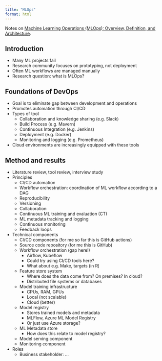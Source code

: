 ```yaml
---
title: "MLOps"
format: html
---
```


Notes on [Machine Learning Operations (MLOps): Overview, Definition, and Architecture](https://ieeexplore.ieee.org/stamp/stamp.jsp?tp=&arnumber=10081336).

## Introduction

* Many ML projects fail
* Research community focuses on prototyping, not deployment
* Often ML workflows are managed manually
* Research question: what is MLOps?

## Foundations of DevOps

* Goal is to eliminate gap between development and operations
* Promotes automation through CI/CD
* Types of tool
  * Collaboration and knowledge sharing (e.g. Slack)
  * Build Process (e.g. Mavern)
  * Continuous Integration (e.g. Jenkins)
  * Deployment (e.g. Docker)
  * Monitoring and logging (e.g. Prometheus)
* Cloud environments are increasingly equipped with these tools

## Method and results

* Literature review, tool review, interview study
* Principles
  * CI/CD automation
  * Workflow orchestration: coordination of ML workflow according to a DAG
  * Reproducibility
  * Versioning
  * Collaboration
  * Continuous ML training and evaluation (CT)
  * ML metadata tracking and logging
  * Continuous monitoring
  * Feedback loops
* Technical components
  * CI/CD components (for me so far this is GitHub actions)
  * Source code repository (for me this is GitHub)
  * Workflow orchestration (gap here!)
    * Airflow, Kubeflow
    * Could try using CI/CD tools here?
    * What about e.g. Make, targets (in R)
  * Feature store system
    * Where does the data come from? On premises? In cloud?
    * Distributed file systems or databases
  * Model training infrastructure
    * CPUs, RAM, GPUs
    * Local (not scalable)
    * Cloud (better)
  * Model registry
    * Stores trained models and metadata
    * MLFlow, Azure ML Model Registry
    * Or just use Azure storage?
  * ML Metadata store
    * How does this relate to model registry?
  * Model serving component
  * Monitoring component
* Roles
  * Business stakeholder: ...